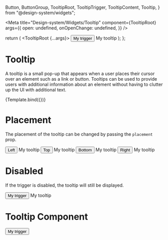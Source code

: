   Button,
  ButtonGroup,
  TooltipRoot,
  TooltipTrigger,
  TooltipContent,
  Tooltip,
} from "@design-system/widgets";

<Meta
  title="Design-system/Widgets/Tooltip"
  component={TooltipRoot}
  args={{
    open: undefined,
    onOpenChange: undefined,
  }}
/>

  return (
    <TooltipRoot {...args}>
      <TooltipTrigger>
        <Button>My trigger</Button>
      </TooltipTrigger>
      <TooltipContent>My tooltip</TooltipContent>
    </TooltipRoot>
  );
};

# Tooltip

A tooltip is a small pop-up that appears when a user places their cursor over an element such as a link or button. Tooltips can be used to provide users with additional information about an element without having to clutter up the UI with additional text.

<Canvas>
  <Story name="Tooltip">{Template.bind({})}</Story>
</Canvas>

<ArgsTable story="Tooltip" of={Tooltip} />

# Placement

The placement of the tooltip can be changed by passing the `placement` prop.

<Story name="Tooltip placement">
  <ButtonGroup>
    <TooltipRoot placement="left">
      <TooltipTrigger>
        <Button variant="outlined">Left</Button>
      </TooltipTrigger>
      <TooltipContent>My tooltip</TooltipContent>
    </TooltipRoot>
    <TooltipRoot placement="top">
      <TooltipTrigger>
        <Button variant="outlined">Top</Button>
      </TooltipTrigger>
      <TooltipContent>My tooltip</TooltipContent>
    </TooltipRoot>
    <TooltipRoot placement="bottom">
      <TooltipTrigger>
        <Button variant="outlined">Bottom</Button>
      </TooltipTrigger>
      <TooltipContent>My tooltip</TooltipContent>
    </TooltipRoot>
    <TooltipRoot placement="right">
      <TooltipTrigger>
        <Button variant="outlined">Right</Button>
      </TooltipTrigger>
      <TooltipContent>My tooltip</TooltipContent>
    </TooltipRoot>
  </ButtonGroup>
</Story>

# Disabled

If the trigger is disabled, the tooltip will still be displayed.

<Story name="Tooltip disabled">
  <TooltipRoot>
    <TooltipTrigger>
      <Button isDisabled>My trigger</Button>
    </TooltipTrigger>
    <TooltipContent>My tooltip</TooltipContent>
  </TooltipRoot>
</Story>

# Tooltip Component

<Story name="Tooltip Component">
  <Tooltip tooltip="Tooltip">
    <Button>My trigger</Button>
  </Tooltip>
</Story>
